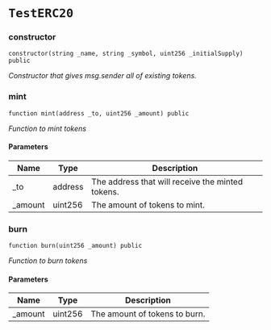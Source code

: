 # `TestERC20`

### constructor

```solidity
constructor(string _name, string _symbol, uint256 _initialSupply) public
```

_Constructor that gives msg.sender all of existing tokens._

### mint

```solidity
function mint(address _to, uint256 _amount) public
```

_Function to mint tokens_

#### Parameters

| Name | Type | Description |
| ---- | ---- | ----------- |
| _to | address | The address that will receive the minted tokens. |
| _amount | uint256 | The amount of tokens to mint. |

### burn

```solidity
function burn(uint256 _amount) public
```

_Function to burn tokens_

#### Parameters

| Name | Type | Description |
| ---- | ---- | ----------- |
| _amount | uint256 | The amount of tokens to burn. |


